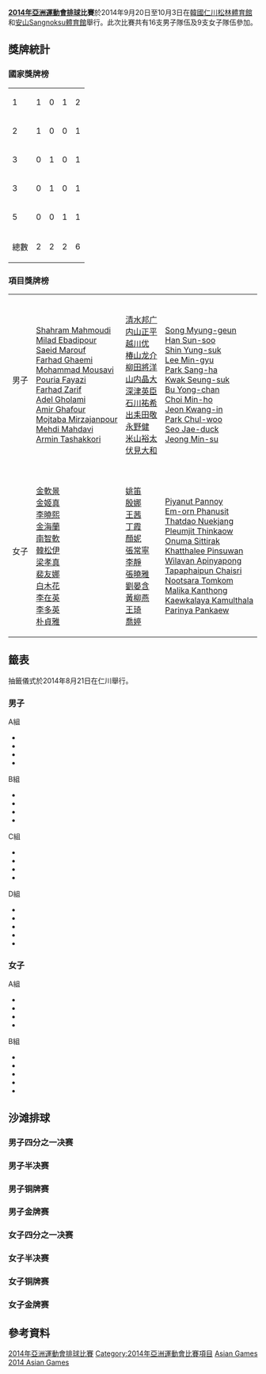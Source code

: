 {{unreferenced|time=2018-09-20T05:46:37+00:00}}
{{noteTA|G1=Sports}}
{{Infobox Asian Games event
| event       = 排球
| games       = 2014年亞洲運動會
| image       = Volleyball pictogram.svg
| venue       = [[松林體育館|松林體育館]]、[[安山Sangnoksu體育館|安山Sangnoksu體育館]]
| dates       = 2014年9月20日至10月3日
| competitors = 
| nations     = 
| prev        = [[2010年亞洲運動會排球比賽|2010]]
| next        = [[2018年亞洲運動會排球比賽|2018]]
}}

'''[[2014年亞洲運動會|2014年亞洲運動會]][[排球|排球]]比賽'''於2014年9月20日至10月3日在[[韓國|韓國]][[仁川|仁川]][[松林體育館|松林體育館]]和[[安山Sangnoksu體育館|安山Sangnoksu體育館]]舉行。此次比賽共有16支男子隊伍及9支女子隊伍參加。

== 獎牌統計 ==
===國家獎牌榜===
{| {{RankedMedalTable}}
|-
| 1 ||align=left|{{flagIOC2team|KOR|2014年亞洲運動會}} || 1 || 0 || 1 || 2
|-
| 2 ||align=left|{{flagIOC2team|IRI|2014年亞洲運動會}} || 1 || 0 || 0 || 1
|-
| 3 ||align=left|{{flagIOC2team|CHN|2014年亞洲運動會}} || 0 || 1 || 0 || 1
|-
| 3 ||align=left|{{flagIOC2team|JPN|2014年亞洲運動會}} || 0 || 1 || 0 || 1
|-
| 5 ||align=left|{{flagIOC2team|THA|2014年亞洲運動會}} || 0 || 0 || 1 || 1
|- class="sortbottom"
!colspan=2|總數|| 2 || 2 || 2 || 6
|}

===項目獎牌榜===
{| {{MedalistTable|type=項目|columns=1|style=font-size:small;}}
|-
| 男子<br />{{DetailsLink|2014年亞洲運動會男子排球比賽}}
|{{flagIOC2|IRI|2014年亞洲運動會}}<br />[[Shahram_Mahmoudi|Shahram Mahmoudi]]<br />[[Milad_Ebadipour|Milad Ebadipour]]<br />[[Saeid_Marouf|Saeid Marouf]]<br />[[Farhad_Ghaemi|Farhad Ghaemi]]<br />[[Mohammad_Mousavi_(volleyball)|Mohammad Mousavi]]<br />[[Pouria_Fayazi|Pouria Fayazi]]<br />[[Farhad_Zarif|Farhad Zarif]]<br />[[Adel_Gholami|Adel Gholami]]<br />[[Amir_Ghafour|Amir Ghafour]]<br />[[Mojtaba_Mirzajanpour|Mojtaba Mirzajanpour]]<br />[[Mehdi_Mahdavi|Mehdi Mahdavi]]<br />[[Armin_Tashakkori|Armin Tashakkori]]
|{{flagIOC2|JPN|2014年亞洲運動會}}<br />[[清水邦广|清水邦广]]<br />[[内山正平|内山正平]]<br />[[越川优|越川优]]<br />[[椿山龙介|椿山龙介]]<br />[[柳田將洋|柳田將洋]]<br />[[山内晶大|山内晶大]]<br />[[深津英臣|深津英臣]]<br />[[石川祐希|石川祐希]]<br />[[出耒田敬|出耒田敬]]<br />[[永野健|永野健]]<br />[[米山裕太|米山裕太]]<br />[[伏見大和|伏見大和]]
|{{flagIOC2|KOR|2014年亞洲運動會}}<br />[[Song_Myung-geun|Song Myung-geun]]<br />[[Han_Sun-soo|Han Sun-soo]]<br />[[Shin_Yung-suk|Shin Yung-suk]]<br />[[Lee_Min-gyu|Lee Min-gyu]]<br />[[Park_Sang-ha|Park Sang-ha]]<br />[[Kwak_Seung-suk|Kwak Seung-suk]]<br />[[Bu_Yong-chan|Bu Yong-chan]]<br />[[Choi_Min-ho_(volleyball)|Choi Min-ho]]<br />[[Jeon_Kwang-in|Jeon Kwang-in]]<br />[[Park_Chul-woo_(volleyball)|Park Chul-woo]]<br />[[Seo_Jae-duck|Seo Jae-duck]]<br />[[Jeong_Min-su|Jeong Min-su]]
|-
| 女子<br />{{DetailsLink|2014年亞洲運動會女子排球比賽}}
|{{flagIOC2team|KOR|2014年亞洲運動會}}<br/>[[金軟景|金軟景]]<br/>[[金姬真|金姬真]]<br/>[[李曉熙|李曉熙]]<br/>[[金海蘭|金海蘭]]<br/>[[南智軟|南智軟]]<br/>[[韓松伊|韓松伊]]<br/>[[梁孝真|梁孝真]]<br/>[[裴友娜|裴友娜]]<br/>[[白木花|白木花]]<br/>[[李在英|李在英]]<br/>[[李多英|李多英]]<br/>[[朴貞雅|朴貞雅]]
|{{flagIOC2team|CHN|2014年亞洲運動會}}<br/>[[姚笛_(排球运动员)|姚笛]]<br/>[[殷娜|殷娜]]<br/>[[王茜_(排球运动员)|王茜]]<br/>[[丁霞|丁霞]]<br/>[[顏妮|顏妮]]<br/>[[張常寧|張常寧]]<br/>[[李靜_(排球运动员)|李靜]]<br/>[[張曉雅|張曉雅]]<br/>[[劉晏含|劉晏含]]<br/>[[黃柳燕|黃柳燕]]<br/>[[王琦_(排球运动员)|王琦]]<br/>[[喬婷|喬婷]]
|{{flagIOC2|THA|2014年亞洲運動會}}<br />[[Piyanut_Pannoy|Piyanut Pannoy]]<br />[[Em-orn_Phanusit|Em-orn Phanusit]]<br />[[Thatdao_Nuekjang|Thatdao Nuekjang]]<br />[[Pleumjit_Thinkaow|Pleumjit Thinkaow]]<br />[[Onuma_Sittirak|Onuma Sittirak]]<br />[[Khatthalee_Pinsuwan|Khatthalee Pinsuwan]]<br />[[Wilavan_Apinyapong|Wilavan Apinyapong]]<br />[[Tapaphaipun_Chaisri|Tapaphaipun Chaisri]]<br />[[Nootsara_Tomkom|Nootsara Tomkom]]<br />[[Malika_Kanthong|Malika Kanthong]]<br />[[Kaewkalaya_Kamulthala|Kaewkalaya Kamulthala]]<br />[[Parinya_Pankaew|Parinya Pankaew]]
|}

==籤表==
抽籤儀式於2014年8月21日在仁川舉行。

===男子===
{{Details|2014年亞洲運動會男子排球比賽}}

{{col-begin}}
{{col-4}}
;A組
*{{vb|TPE}} 
*{{vb|KAZ}} 
*{{vb|QAT}}
*{{vb|SRI}}
{{col-4}}
;B組
*{{vb|JPN}} 
*{{vb|KUW}} 
*{{vb|PAK}}
*{{vb|KSA}}
{{col-4}}
;C組
*{{vb|HKG}} 
*{{vb|IND}} 
*{{vb|IRI}}
*{{vb|MDV}}
{{col-4}}
;D組
*{{vb|CHN}} 
*{{vb|MYA}} 
*{{vb|THA}}
*{{vb|TKM}}
*{{vb|AFG}}
{{col-end}}

===女子===
{{Details|2014年亞洲運動會女子排球比賽}}

{{col-begin}}
{{col-2}}
;A組
*{{vbw|IND}} 
*{{vbw|JPN}} 
*{{vbw|KOR}} 
*{{vbw|THA}}
{{col-2}}
;B組
*{{vbw|CHN}} 
*{{vbw|TPE}} 
*{{vbw|HKG}} 
*{{vbw|KAZ}}
*{{vbw|MDV}}
{{col-end}}

==沙滩排球==

=== 男子四分之一决赛 ===
{{AsianGamesTeambox
|date = 
|team1 ={{vb|KAZ}}
|score1 = 2
|score2 = 0
|team2 = {{vb|QAT}}
|score1-1 = 
|score2-1 = 
|score1-2 = 
|score2-2 = 
|player1-1 = 
|player2-1 = 
|player1-2 = 
|player2-2 = 
|detail1 = 
|detail2 = 
}}
{{AsianGamesTeambox
|date = 
|team1 ={{vb|CHN}}
|score1 = 2
|score2 = 0
|team2 = {{vb|JPN}}
|score1-1 = 
|score2-1 = 
|score1-2 = 
|score2-2 = 
|player1-1 = 
|player2-1 = 
|player1-2 = 
|player2-2 = 
|detail1 = 
|detail2 = 
}}
{{AsianGamesTeambox
|date = 
|team1 ={{vb|CHN}}
|score1 = 2
|score2 = 0
|team2 = {{vb|JPN}}
|score1-1 = 
|score2-1 = 
|score1-2 = 
|score2-2 = 
|player1-1 = 
|player2-1 = 
|player1-2 = 
|player2-2 = 
|detail1 = 
|detail2 = 
}}
{{AsianGamesTeambox
|date = 
|team1 ={{vb|INA}}
|score1 = 2
|score2 = 0
|team2 = {{vb|INA}}
|score1-1 = 
|score2-1 = 
|score1-2 = 
|score2-2 = 
|player1-1 = 
|player2-1 = 
|player1-2 = 
|player2-2 = 
|detail1 = 
|detail2 = 
}}

=== 男子半决赛 ===

{{AsianGamesTeambox
|date = 
|team1 = {{vb|CHN}}
|score1 = 2
|score2 = 1
|team2 = {{vb|INA}}
|score1-1 = 
|score2-1 = 
|score1-2 = 
|score2-2 = 
|player1-1 = 
|player2-1 = 
|player1-2 = 
|player2-2 = 
|detail1 = 
|detail2 = 
}}
{{AsianGamesTeambox
|date = 
|team1 = {{vb|KAZ}}
|score1 = 2
|score2 = 1
|team2 = {{vb|CHN}}
|score1-1 = 
|score2-1 = 
|score1-2 = 
|score2-2 = 
|player1-1 = 
|player2-1 = 
|player1-2 = 
|player2-2 = 
|detail1 = 
|detail2 = 
}}

=== 男子铜牌赛 ===

{{AsianGamesTeambox
|date = 
|team1 = {{vb|CHN}}
|score1 = 2
|score2 = 0
|team2 = {{vb|INA}}
|score1-1 = 
|score2-1 = 
|score1-2 = 
|score2-2 = 
|player1-1 = 
|player2-1 = 
|player1-2 = 
|player2-2 = 
|detail1 = 
|detail2 = 
}}

=== 男子金牌赛 ===

{{AsianGamesTeambox
|date = 
|team1 = {{vb|KAZ}}
|score1 = 2
|score2 = 0
|team2 = {{vb|CHN}}
|score1-1 = 
|score2-1 = 
|score1-2 = 
|score2-2 = 
|player1-1 = 
|player2-1 = 
|player1-2 = 
|player2-2 = 
|detail1 = 
|detail2 = 
}}

=== 女子四分之一决赛 ===
{{AsianGamesTeambox
|date = 
|team1 ={{vbw|CHN}}
|score1 = 2
|score2 = 0
|team2 = {{vbw|KOR}}
|score1-1 = 
|score2-1 = 
|score1-2 = 
|score2-2 = 
|player1-1 = 
|player2-1 = 
|player1-2 = 
|player2-2 = 
|detail1 = 
|detail2 = 
}}
{{AsianGamesTeambox
|date = 
|team1 ={{vbw|KAZ}}
|score1 = 1
|score2 = 2
|team2 = {{vbw|CHN}}
|score1-1 = 
|score2-1 = 
|score1-2 = 
|score2-2 = 
|player1-1 = 
|player2-1 = 
|player1-2 = 
|player2-2 = 
|detail1 = 
|detail2 = 
}}
{{AsianGamesTeambox
|date = 
|team1 ={{vbw|JPN}}
|score1 = 0
|score2 = 2
|team2 = {{vbw|THA}}
|score1-1 = 
|score2-1 = 
|score1-2 = 
|score2-2 = 
|player1-1 = 
|player2-1 = 
|player1-2 = 
|player2-2 = 
|detail1 = 
|detail2 = 
}}
{{AsianGamesTeambox
|date = 
|team1 ={{vbw|THA}}
|score1 = 2
|score2 = 0
|team2 = {{vbw|JPN}}
|score1-1 = 
|score2-1 = 
|score1-2 = 
|score2-2 = 
|player1-1 = 
|player2-1 = 
|player1-2 = 
|player2-2 = 
|detail1 = 
|detail2 = 
}}

=== 女子半决赛 ===
{{AsianGamesTeambox
|date = 
|team1 = {{vbw|THA}}
|score1 = 1
|score2 = 2
|team2 = {{vbw|THA}}
|score1-1 = 
|score1-2 = 
|player1-1 = 
|player2-1 = 
|player1-2 = 
|player2-2 = 
|detail1 = 
|detail2 = 
}}
{{AsianGamesTeambox
|date = 
|team1 = {{vbw|CHN}}
|score1 = 0
|score2 = 2
|team2 = {{vbw|CHN}}
|score1-1 = 
|score2-1 = 
|score1-2 = 
|score2-2 = 
|player1-1 = 
|player2-1 = 
|player1-2 = 
|player2-2 = 
|detail1 = 
|detail2 = 
}}

=== 女子铜牌赛 ===


{{AsianGamesTeambox
|date = 
|team1 = {{vbw|CHN}}
|score1 = 2
|score2 = 0
|team2 = {{vbw|THA}}
|score1-1 = 
|score2-1 = 
|score1-2 = 
|score2-2 = 
|player1-1 = 
|player2-1 = 
|player1-2 = 
|player2-2 = 
|detail1 = 
|detail2 = 
}}

=== 女子金牌赛 ===

{{AsianGamesTeambox
|date = 
|team1 = {{vbw|CHN}}
|score1 = 2
|score2 = 0
|team2 = {{vbw|THA}}
|score1-1 = 
|score2-1 = 
|score1-2 = 
|score2-2 = 
|player1-1 = 
|player2-1 = 
|player1-2 = 
|player2-2 = 
|detail1 = 
|detail2 = 
}}

==參考資料==
{{reflist}}

{{2014年亞洲運動會項目}}
{{亞洲運動會排球比賽}}

[[Category:2014年亞洲運動會排球比賽|]]
[[Category:2014年亞洲運動會比賽項目|Category:2014年亞洲運動會比賽項目]]
[[Category:2014年排球|Asian Games]]
[[Category:韓國排球賽事|2014 Asian Games]]